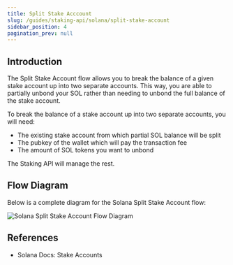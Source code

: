 ```yaml
---
title: Split Stake Acccount
slug: /guides/staking-api/solana/split-stake-account
sidebar_position: 4
pagination_prev: null
---
```



## Introduction

The Split Stake Account flow allows you to break the balance of a given stake account up into two separate accounts.
This way, you are able to partially unbond your SOL rather than needing to unbond the full balance of the stake account.

To break the balance of a stake account up into two separate accounts, you will need:

- The existing stake account from which partial SOL balance will be split
- The pubkey of the wallet which will pay the transaction fee
- The amount of SOL tokens you want to unbond

The Staking API will manage the rest.

## Flow Diagram

Below is a complete diagram for the Solana Split Stake Account flow:

<img
  src={img1}
  alt="Solana Split Stake Account Flow Diagram"
  className="inline-image"
/>

## References

- <Link to="https://docs.solana.com/staking/stake-accounts#merging-stake-accounts">
    Solana Docs: Stake Accounts
  </Link>
